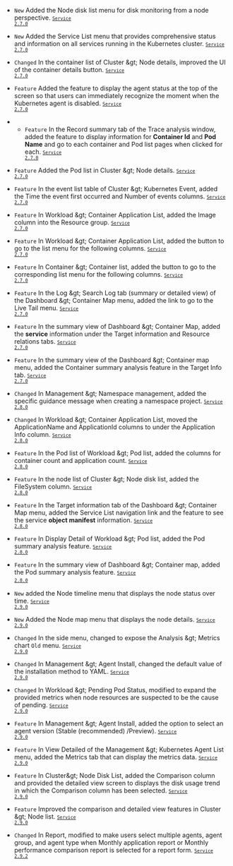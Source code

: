 - <code class="New" type="1">New</code> Added the <span class="uitext">Node disk list</span> menu for disk monitoring from a node perspective. <code class='changelog-service'><a href="../release-notes/service/service-2_7_x"><code class='changelog-service'>Service 2.7.0​</code></a></code>

- <code class="New" type="1">New</code> Added the <span class="uitext">Service List</span> menu that provides comprehensive status and information on all services running in the Kubernetes cluster. <code class='changelog-service'><a href="../release-notes/service/service-2_7_x"><code class='changelog-service'>Service 2.7.0​</code></a></code>

- <code class="Changed" type="0">Changed</code> In the container list of <span class="uitext">Cluster</span> &amp;gt; <span class="uitext">Node details</span>, improved the UI of the container details button. <code class='changelog-service'><a href="../release-notes/service/service-2_7_x"><code class='changelog-service'>Service 2.7.0​</code></a></code>

- <code class="Feature" type="1">Feature</code> Added the feature to display the agent status at the top of the screen so that users can immediately recognize the moment when the Kubernetes agent is disabled. <code class='changelog-service'><a href="../release-notes/service/service-2_7_x"><code class='changelog-service'>Service 2.7.0​</code></a></code>

- - <code class="Feature" type="1">Feature</code> In the <span class="uitext">Record summary</span> tab of the <span class="uitext">Trace analysis</span> window, added the feature to display information for <strong>Container Id</strong> and <strong>Pod Name</strong> and go to each container and Pod list pages when clicked for each. <code class='changelog-service'><a href="../release-notes/service/service-2_7_x"><code class='changelog-service'>Service 2.7.0​</code></a></code>

- <code class="Feature" type="1">Feature</code> Added the Pod list in <span class="uitext">Cluster</span> &amp;gt; <span class="uitext">Node details</span>. <code class='changelog-service'><a href="../release-notes/service/service-2_7_x"><code class='changelog-service'>Service 2.7.0​</code></a></code>

- <code class="Feature" type="1">Feature</code> In the event list table of <span class="uitext">Cluster</span> &amp;gt; <span class="uitext">Kubernetes Event</span>, added the <span class="uitext">Time the event first occurred</span> and <span class="uitext">Number of events</span> columns. <code class='changelog-service'><a href="../release-notes/service/service-2_7_x"><code class='changelog-service'>Service 2.7.0​</code></a></code>

- <code class="Feature" type="1">Feature</code> In <span class="uitext">Workload</span> &amp;gt; <span class="uitext">Container Application List</span>, added the <span class="uitext">Image</span> column into the <span class="uitext">Resource</span> group. <code class='changelog-service'><a href="../release-notes/service/service-2_7_x"><code class='changelog-service'>Service 2.7.0​</code></a></code>

- <code class="Feature" type="1">Feature</code> In <span class="uitext">Workload</span> &amp;gt; <span class="uitext">Container Application List</span>, added the button to go to the list menu for the following columns. <code class='changelog-service'><a href="../release-notes/service/service-2_7_x"><code class='changelog-service'>Service 2.7.0​</code></a></code>

- <code class="Feature" type="1">Feature</code> In <span class="uitext">Container</span> &amp;gt; <span class="uitext">Container list</span>, added the button to go to the corresponding list menu for the following columns. <code class='changelog-service'><a href="../release-notes/service/service-2_7_x"><code class='changelog-service'>Service 2.7.0​</code></a></code>

- <code class="Feature" type="1">Feature</code> In the <span class="uitext">Log</span> &amp;gt; <span class="uitext">Search Log</span> tab (summary or detailed view) of the <span class="uitext">Dashboard</span> &amp;gt; <span class="uitext">Container Map</span> menu, added the link to go to the <span class="uitext">Live Tail</span> menu. <code class='changelog-service'><a href="../release-notes/service/service-2_7_x"><code class='changelog-service'>Service 2.7.0​</code></a></code>

- <code class="Feature" type="1">Feature</code> In the summary view of <span class="uitext">Dashboard</span> &amp;gt; <span class="uitext">Container Map</span>, added the <strong>service</strong> information under the <span class="uitext">Target information</span> and <span class="uitext">Resource relations</span> tabs. <code class='changelog-service'><a href="../release-notes/service/service-2_7_x"><code class='changelog-service'>Service 2.7.0​</code></a></code>

- <code class="Feature" type="1">Feature</code> In the summary view of the <span class="uitext">Dashboard</span> &amp;gt; <span class="uitext">Container map</span> menu, added the <span class="uitext">Container summary analysis</span> feature in the <span class="uitext">Target Info</span> tab. <code class='changelog-service'><a href="../release-notes/service/service-2_7_x"><code class='changelog-service'>Service 2.7.0​</code></a></code>

- <code class="Changed" type="1">Changed</code> In <span class="uitext">Management</span> &amp;gt; <span class="uitext">Namespace management</span>, added the specific guidance message when creating a namespace project. <code class='changelog-service'><a href="../release-notes/service/service-2_8_x"><code class='changelog-service'>Service 2.8.0​</code></a></code>

- <code class="Changed" type="1">Changed</code> In <span class="uitext">Workload</span> &amp;gt; <span class="uitext">Container Application List</span>, moved the <span class="uitext">ApplicationName</span> and <span class="uitext">ApplicationId</span> columns to under the <span class="uitext">Application Info</span> column. <code class='changelog-service'><a href="../release-notes/service/service-2_8_x"><code class='changelog-service'>Service 2.8.0​</code></a></code>

- <code class="Feature" type="1">Feature</code> In the Pod list of <span class="uitext">Workload</span> &amp;gt; <span class="uitext">Pod list</span>, added the columns for container count and application count. <code class='changelog-service'><a href="../release-notes/service/service-2_8_x"><code class='changelog-service'>Service 2.8.0​</code></a></code>

- <code class="Feature" type="1">Feature</code> In the node list of <span class="uitext">Cluster</span> &amp;gt; <span class="uitext">Node disk list</span>, added the <span class="uitext">FileSystem</span> column. <code class='changelog-service'><a href="../release-notes/service/service-2_8_x"><code class='changelog-service'>Service 2.8.0​</code></a></code>

- <code class="Feature" type="1">Feature</code> In the <span class="uitext">Target information</span> tab of the <span class="uitext">Dashboard</span> &amp;gt; <span class="uitext">Container Map</span> menu, added the <span class="uitext">Service List</span> navigation link and the feature to see the service <strong>object manifest</strong> information. <code class='changelog-service'><a href="../release-notes/service/service-2_8_x"><code class='changelog-service'>Service 2.8.0​</code></a></code>

- <code class="Feature" type="1">Feature</code> In <span class="uitext">Display Detail</span> of <span class="uitext">Workload</span> &amp;gt; <span class="uitext">Pod list</span>, added the <span class="uitext">Pod summary analysis</span> feature. <code class='changelog-service'><a href="../release-notes/service/service-2_8_x"><code class='changelog-service'>Service 2.8.0​</code></a></code>

- <code class="Feature" type="1">Feature</code> In the summary view of <span class="uitext">Dashboard</span> &amp;gt; <span class="uitext">Container map</span>, added the <span class="uitext">Pod summary analysis</span> feature. <code class='changelog-service'><a href="../release-notes/service/service-2_8_x"><code class='changelog-service'>Service 2.8.0​</code></a></code>​

- <code class="New" type="1">New</code> added the <span class="uitext">Node timeline</span> menu that displays the node status over time. <code class='changelog-service'><a href="../release-notes/service/service-2_9_x"><code class='changelog-service'>Service 2.9.0​</code></a></code>

- <code class="New" type="1">New</code> Added the <span class="uitext">Node map</span> menu that displays the node details. <code class='changelog-service'><a href="../release-notes/service/service-2_9_x"><code class='changelog-service'>Service 2.9.0​</code></a></code>

- <code class="Changed" type="1">Changed</code> In the side menu, changed to expose the <span class="uitext">Analysis</span> &amp;gt; <span class="uitext">Metrics chart</span> <code class="oldfunc">Old</code> menu. <code class='changelog-service'><a href="../release-notes/service/service-2_9_x"><code class='changelog-service'>Service 2.9.0​</code></a></code>

- <code class="Changed" type="1">Changed</code> In <span class="uitext">Management</span> &amp;gt; <span class="uitext">Agent Install</span>, changed the default value of the installation method to <span class="uitext">YAML</span>. <code class='changelog-service'><a href="../release-notes/service/service-2_9_x"><code class='changelog-service'>Service 2.9.0​</code></a></code>

- <code class="Changed" type="1">Changed</code> In <span class="uitext">Workload</span> &amp;gt; <span class="uitext">Pending Pod Status</span>, modified to expand the provided metrics when node resources are suspected to be the cause of pending. <code class='changelog-service'><a href="../release-notes/service/service-2_9_x"><code class='changelog-service'>Service 2.9.0​</code></a></code>

- <code class="Feature" type="1">Feature</code> In <span class="uitext">Management</span> &amp;gt; <span class="uitext">Agent Install</span>, added the option to select an agent version (<span class="uitext">Stable (recommended) </span>/<span class="uitext">Preview</span>). <code class='changelog-service'><a href="../release-notes/service/service-2_9_x"><code class='changelog-service'>Service 2.9.0​</code></a></code>

- <code class="Feature" type="1">Feature</code> In <span class="uitext">View Detailed</span> of the <span class="uitext">Management</span> &amp;gt; <span class="uitext">Kubernetes Agent List</span> menu, added the <span class="uitext">Metrics</span> tab that can display the metrics data. <code class='changelog-service'><a href="../release-notes/service/service-2_9_x"><code class='changelog-service'>Service 2.9.0​</code></a></code>

- <code class="Feature" type="1">Feature</code> In <span class="uitext">Cluster</span>&amp;gt; <span class="uitext">Node Disk List</span>, added the <span class="uitext">Comparison</span> column and provided the detailed view screen to displays the disk usage trend in which the <span class="uitext">Comparison</span> column has been selected. <code class='changelog-service'><a href="../release-notes/service/service-2_9_x"><code class='changelog-service'>Service 2.9.0​</code></a></code>

- <code class="Feature" type="1">Feature</code> Improved the comparison and detailed view features in <span class="uitext">Cluster</span> &amp;gt; <span class="uitext">Node list</span>. <code class='changelog-service'><a href="../release-notes/service/service-2_9_x"><code class='changelog-service'>Service 2.9.0​</code></a></code>

- <code class="Changed" type="1">Changed</code> In <span class="uitext">Report</span>, modified to make users select multiple agents, agent group, and agent type when <span class="uitext">Monthly application report</span> or <span class="uitext">Monthly performance comparison report</span> is selected for a report form. <code class='changelog-service'><a href="../release-notes/service/service-2_9_x"><code class='changelog-service'>Service 2.9.2​</code></a></code>
